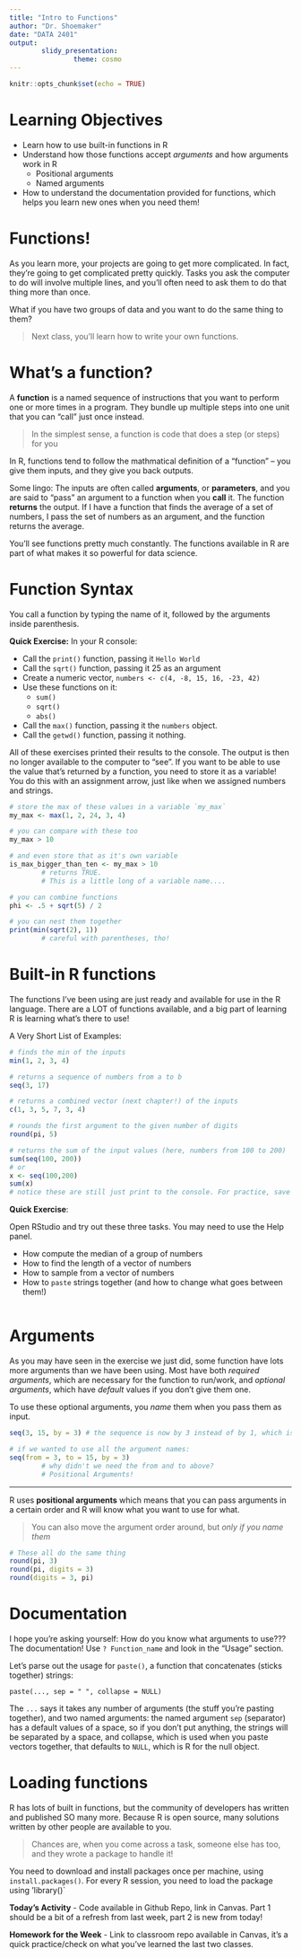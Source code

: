 ```yaml
---
title: "Intro to Functions"
author: "Dr. Shoemaker"
date: "DATA 2401"
output: 
        slidy_presentation: 
                theme: cosmo
---
```


```r
knitr::opts_chunk$set(echo = TRUE)
```

# Learning Objectives 

* Learn how to use built-in functions in R
* Understand how those functions accept *arguments* and how arguments work in R
   + Positional arguments
   + Named arguments
* How to understand the documentation provided for functions, which helps you learn new ones when you need them! 

# Functions! 

As you learn more, your projects are going to get more complicated. In fact, they're going to get complicated pretty quickly. Tasks you ask the computer to do will involve multiple lines, and you'll often need to ask them to do that thing more than once. 

What if you have two groups of data and you want to do the same thing to them? 

> Next class, you'll learn how to write your own functions. 

# What's a function? 

A **function** is a named sequence of instructions that you want to perform one or more times in a program. They bundle up multiple steps into one unit that you can "call" just once instead. 

> In the simplest sense, a function is code that does a step (or steps) for you

In R, functions tend to follow the mathmatical definition of a "function" -- you give them inputs, and they give you back outputs. 

Some lingo: The inputs are often called **arguments**, or **parameters**, and you are said to "pass" an argument to a function when you **call** it.  The function **returns** the output. If I have a function that finds the average of a set of numbers, I pass the set of numbers as an argument, and the function returns the average. 

You'll see functions pretty much constantly. The functions available in R are part of what makes it so powerful for data science. 

# Function Syntax

You call a function by typing the name of it, followed by the arguments inside parenthesis.

**Quick Exercise:** In your R console:

- Call the `print()` function, passing it `Hello World`
- Call the `sqrt()` function, passing it 25 as an argument
- Create a numeric vector, `numbers <- c(4, -8, 15, 16, -23, 42)`
- Use these functions on it:
  * `sum()`
  * `sqrt()`
  * `abs()`
- Call the `max()` function, passing it the `numbers` object. 
- Call the `getwd()` function, passing it nothing.

All of these exercises printed their results to the console. The output is then no longer available to the computer to "see". If you want to be able to use the value that's returned by a function, you need to store it as a variable! You do this with an assignment arrow, just like when we assigned numbers and strings.

```r
# store the max of these values in a variable `my_max`
my_max <- max(1, 2, 24, 3, 4)

# you can compare with these too
my_max > 10

# and even store that as it's own variable
is_max_bigger_than_ten <- my_max > 10
        # returns TRUE. 
        # This is a little long of a variable name....

# you can combine functions
phi <- .5 + sqrt(5) / 2 

# you can nest them together
print(min(sqrt(2), 1)) 
        # careful with parentheses, tho! 
```

# Built-in R functions

The functions I've been using are just ready and available for use in the R language. There are a LOT of functions available, and a big part of learning R is learning what's there to use!

A Very Short List of Examples: 

```r
# finds the min of the inputs
min(1, 2, 3, 4) 

# returns a sequence of numbers from a to b
seq(3, 17) 

# returns a combined vector (next chapter!) of the inputs
c(1, 3, 5, 7, 3, 4)

# rounds the first argument to the given number of digits
round(pi, 5) 

# returns the sum of the input values (here, numbers from 100 to 200)
sum(seq(100, 200)) 
# or
x <- seq(100,200)
sum(x)
# notice these are still just print to the console. For practice, save it to a variable, something like sum_x
```


**Quick Exercise**:

Open RStudio and try out these three tasks. You may need to use the Help panel.

 - How compute the median of a group of numbers
 - How to find the length of a vector of numbers
 - How to sample from a vector of numbers
 - How to `paste` strings together (and how to change what goes between them!)
 
```r


```
 
# Arguments

As you may have seen in the exercise we just did, some function have lots more arguments than we have been using. Most have both *required arguments*, which are necessary for the function to run/work, and *optional arguments*, which have *default* values if you don't give them one.

To use these optional arguments, you *name* them when you pass them as input. 

```r
seq(3, 15, by = 3) # the sequence is now by 3 instead of by 1, which is the default

# if we wanted to use all the argument names:
seq(from = 3, to = 15, by = 3) 
        # why didn't we need the from and to above?
        # Positional Arguments! 
```

---

R uses **positional arguments** which means that you can pass arguments in a certain order and R will know what you want to use for what. 

> You can also move the argument order around, but *only if you name them*

```r
# These all do the same thing
round(pi, 3)
round(pi, digits = 3)
round(digits = 3, pi)
```

# Documentation 

I hope you're asking yourself: How do you know what arguments to use??? The documentation! Use `? Function_name` and look in the "Usage" section. 

Let's parse out the usage for `paste()`, a function that concatenates (sticks together) strings: 

```
paste(..., sep = " ", collapse = NULL)
```

The `...` says it takes any number of arguments (the stuff you're pasting together), and two named arguments: the named argument `sep` (separator) has a default values of a space, so if you don't put anything, the strings will be separated by a space, and collapse, which is used when you paste vectors together, that defaults to `NULL`, which is R for the null object. 


# Loading functions

R has lots of built in functions, but the community of developers has written and published SO many more. Because R is open source, many solutions written by other people are available to you.

> Chances are, when you come across a task, someone else has too, and they wrote a package to handle it! 

You need to download and install packages once per machine, using `install.packages()`. For every R session, you need to load the package using 'library()`

**Today's Activity** - Code available in Github Repo, link in Canvas. Part 1 should be a bit of a refresh from last week, part 2 is new from today! 

**Homework for the Week** - Link to classroom repo available in Canvas, it's a quick practice/check on what you've learned the last two classes. 












